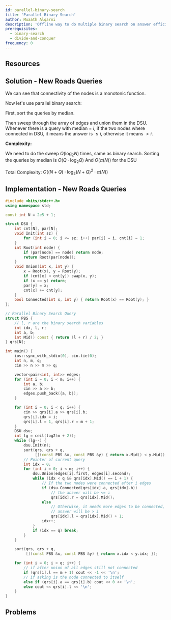 ```yaml
---
id: parallel-binary-search
title: 'Parallel Binary Search'
author: Muaath Alqarni
description: 'Offline way to do multiple binary search on answer efficiently'
prerequisites:
  - binary-search
  - divide-and-conquer
frequency: 0
---
```



## Resources

<Resources>
	<Resource source="CF" title="Parallel Binary Seach [tutorial]" url="45578" />
	<Resource source="SPBook" title="Parallel Binary Seach" url="https://kostka.dev/sp/spbook.pdf#page=22" />
</Resources>

<FocusProblem problem="sam" />

## Solution - New Roads Queries
We can see that connectivity of the nodes is a monotonic function.

Now let's use parallel binary search:

First, sort the queries by median.

Then sweep through the array of edges and union them in the DSU.
Whenever there is a query with median = $i$, if the two nodes where connected in DSU, it means the answer is $\leq i$, otherwise it means $\gt i$.

**Complexity:**

We need to do the sweep $O(\log_2{N})$ times, same as binary search.
Sorting the queries by median is $O(Q \cdot \log_2{Q})$
And $O(\alpha(N))$ for the DSU


Total Complexity: $O((N + Q) \cdot \log_2(N+Q)^2 \cdot \alpha(N))$

## Implementation - New Roads Queries
<LanguageSection>

<CPPSection>

```cpp
#include <bits/stdc++.h>
using namespace std;

const int N = 2e5 + 1;

struct DSU {
	int cnt[N], par[N];
	void Init(int sz) {
		for (int i = 0; i <= sz; i++) par[i] = i, cnt[i] = 1;
	}
	int Root(int node) {
		if (par[node] == node) return node;
		return Root(par[node]);
	}
	void Union(int x, int y) {
		x = Root(x), y = Root(y);
		if (cnt[x] < cnt[y]) swap(x, y);
		if (x == y) return;
		par[y] = x;
		cnt[x] += cnt[y];
	}
	bool Connected(int x, int y) { return Root(x) == Root(y); }
};

// Parallel Binary Search Query
struct PBS {
	// l, r are the binary search variables
	int idx, l, r;
	int a, b;
	int Mid() const { return (l + r) / 2; }
} qrs[N];

int main() {
	ios::sync_with_stdio(0), cin.tie(0);
	int n, m, q;
	cin >> n >> m >> q;

	vector<pair<int, int>> edges;
	for (int i = 0; i < m; i++) {
		int a, b;
		cin >> a >> b;
		edges.push_back({a, b});
	}

	for (int i = 0; i < q; i++) {
		cin >> qrs[i].a >> qrs[i].b;
		qrs[i].idx = i;
		qrs[i].l = 1, qrs[i].r = m + 1;
	}
	DSU dsu;
	int lg = ceil(log2(m + 2));
	while (lg--) {
		dsu.Init(n);
		sort(qrs, qrs + q,
		     [](const PBS &x, const PBS &y) { return x.Mid() < y.Mid(); });
		// Pointer of current query
		int idx = 0;
		for (int i = 0; i < m; i++) {
			dsu.Union(edges[i].first, edges[i].second);
			while (idx < q && qrs[idx].Mid() == i + 1) {
				// If the two nodes were connected after i edges
				if (dsu.Connected(qrs[idx].a, qrs[idx].b))
					// the answer will be <= i
					qrs[idx].r = qrs[idx].Mid();
				else
					// Otherwise, it needs more edges to be connected, the
					// answer will be > i
					qrs[idx].l = qrs[idx].Mid() + 1;
				idx++;
			}
			if (idx == q) break;
		}
	}

	sort(qrs, qrs + q,
	     [](const PBS &x, const PBS &y) { return x.idx < y.idx; });

	for (int i = 0; i < q; i++) {
		// if after union of all edges still not connected
		if (qrs[i].l == m + 1) cout << -1 << '\n';
		// if asking is the node connected to itself
		else if (qrs[i].a == qrs[i].b) cout << 0 << '\n';
		else cout << qrs[i].l << '\n';
	}
}
```

</CPPSection>

</LanguageSection>

## Problems

<Problems problems="gen" />
